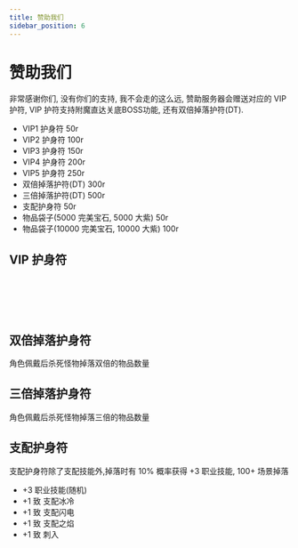 ```yaml
---
title: 赞助我们
sidebar_position: 6
---
```





# 赞助我们

非常感谢你们, 没有你们的支持, 我不会走的这么远, 赞助服务器会赠送对应的 VIP 护符, VIP 护符支持附魔直达关底BOSS功能, 还有双倍掉落护符(DT).

- VIP1 护身符 50r
- VIP2 护身符 100r
- VIP3 护身符 150r
- VIP4 护身符 200r
- VIP5 护身符 250r
- 双倍掉落护符(DT) 300r
- 三倍掉落护符(DT) 500r
- 支配护身符 50r
- 物品袋子(5000 完美宝石, 5000 大紫) 50r
- 物品袋子(10000 完美宝石, 10000 大紫) 100r

## VIP 护身符

<ItemVip1 />

<br />

<ItemVip2 />

<br />

<ItemVip3 />

<br />

<ItemVip4 />
<br />

<ItemVip5 />

## 双倍掉落护身符

角色佩戴后杀死怪物掉落双倍的物品数量

<ItemDT2 />


## 三倍掉落护身符

角色佩戴后杀死怪物掉落三倍的物品数量

<ItemDT3 />

## 支配护身符

支配护身符除了支配技能外,掉落时有 10% 概率获得 +3 职业技能, 100+ 场景掉落

- +3 职业技能(随机)
- +1 致 支配冰冷
- +1 致 支配闪电
- +1 致 支配之焰
- +1 致 刺入

<ItemMasteryLight />

